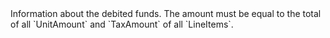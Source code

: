 
  

  
<ResponseField name="DebitedFunds" type="object" >    
Information about the debited funds. The amount must be equal to the total of all `UnitAmount` and `TaxAmount` of all `LineItems`.   

<Expandable title="properties"><Currency3Response />  
<Amount2Response />  
  

</Expandable> 
</ResponseField>